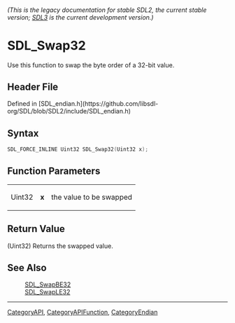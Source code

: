 ====== (This is the legacy documentation for stable SDL2, the current stable version; [https://wiki.libsdl.org/SDL3/ SDL3] is the current development version.) ======
= SDL_Swap32 =

Use this function to swap the byte order of a 32-bit value.

== Header File ==

Defined in [SDL_endian.h](https://github.com/libsdl-org/SDL/blob/SDL2/include/SDL_endian.h)

== Syntax ==

<syntaxhighlight lang='c'>
SDL_FORCE_INLINE Uint32 SDL_Swap32(Uint32 x);</syntaxhighlight>

== Function Parameters ==

{|
|Uint32
|'''x'''
|the value to be swapped
|}

== Return Value ==

(Uint32) Returns the swapped value.

== See Also ==

:[[SDL_SwapBE32]]
:[[SDL_SwapLE32]]

----
[[CategoryAPI]], [[CategoryAPIFunction]], [[CategoryEndian]]


